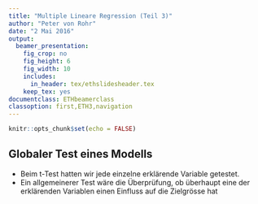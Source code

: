 ```yaml
---
title: "Multiple Lineare Regression (Teil 3)"
author: "Peter von Rohr"
date: "2 Mai 2016"
output: 
  beamer_presentation:
    fig_crop: no
    fig_height: 6
    fig_width: 10
    includes:
      in_header: tex/ethslidesheader.tex
    keep_tex: yes
documentclass: ETHbeamerclass
classoption: first,ETH3,navigation
---
```


```r
knitr::opts_chunk$set(echo = FALSE)
```


## Globaler Test eines Modells
- Beim t-Test hatten wir jede einzelne erklärende Variable getestet. 
- Ein allgemeinerer Test wäre die Überprüfung, ob überhaupt eine der erklärenden Variablen einen Einfluss auf die Zielgrösse hat

